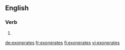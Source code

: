 ==English==

===Verb===
{{head|en|verb form}}

# {{en-third-person singular of|exonerate}}

[[de:exonerates]]
[[fr:exonerates]]
[[fi:exonerates]]
[[vi:exonerates]]